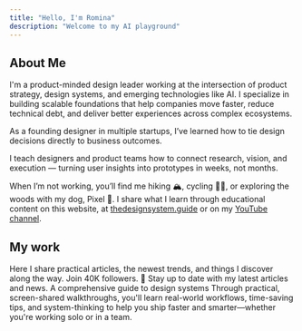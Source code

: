 ```yaml
---
title: "Hello, I'm Romina"
description: "Welcome to my AI playground"
---
```


## About Me

I'm a product-minded design leader working at the intersection of product strategy, design systems, and emerging technologies like AI. I specialize in building scalable foundations that help companies move faster, reduce technical debt, and deliver better experiences across complex ecosystems.

As a founding designer in multiple startups, I’ve learned how to tie design decisions directly to business outcomes.

I teach designers and product teams how to connect research, vision, and execution — turning user insights into prototypes in weeks, not months.

When I’m not working, you’ll find me hiking 🏔️, cycling 🚴‍♀️, or exploring the woods with my dog, Pixel 🦮. I share what I learn through educational content on this website, at [thedesignsystem.guide](https://thedesignsystem.guide) or on my [YouTube channel](https://www.youtube.com/@designsystemguide).

## My work

<CardGroup cols={2}>
  <Card title="My LinkedIn" icon="linkedin" href="https://www.linkedin.com/in/rominakavcic/">
    Here I share practical articles, the newest trends, and things I discover along the way. Join 40K followers. 🙌
  </Card>
  <Card title="Newsletter" icon="envelope-open" href="https://learn.thedesignsystem.guide/">
    Stay up to date with my latest articles and news.
  </Card>
  <Card title="The Design System Guide" icon="book-open" href="https://thedesignsystem.guide/">
    A comprehensive guide to design systems
  </Card>
  <Card title="Youtube Channel" icon="youtube" href="https://www.youtube.com/@designsystemguide">
    Through practical, screen-shared walkthroughs, you'll learn real-world workflows, time-saving tips, and system-thinking to help you ship faster and smarter—whether you're working solo or in a team.
  </Card>
</CardGroup>